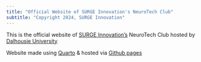 ```yaml
---
title: "Official Website of SURGE Innovation's NeuroTech Club"
subtitle: "Copyright 2024, SURGE Innovation"
---
```


This is the official website of [SURGE Innovation's](https://www.surgeinnovation.ca/) NeuroTech Club hosted by [Dalhousie University](https://www.dal.ca/)

Website made using [Quarto](https://quarto.org/) & hosted via [Github pages](https://pages.github.com/)
